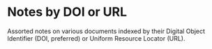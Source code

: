 # Notes by DOI or URL

Assorted notes on various documents indexed by their Digital Object Identifier (DOI, preferred) or Uniform Resource Locator (URL).